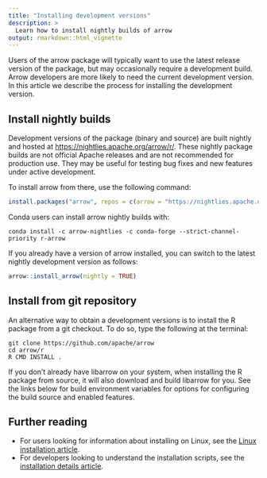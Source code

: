 ```yaml
---
title: "Installing development versions"
description: >
  Learn how to install nightly builds of arrow 
output: rmarkdown::html_vignette
---
```


Users of the arrow package will typically want to use the latest release version of the package, but may occasionally require a development build. Arrow developers are more likely to need the current development version. In this article we describe the process for installing the development version.

## Install nightly builds

Development versions of the package (binary and source) are built
nightly and hosted at <https://nightlies.apache.org/arrow/r/>. 
These nightly package builds are not official Apache releases and are
not recommended for production use. They may be useful for testing bug
fixes and new features under active development.

To install arrow from there, use the following command:

``` r
install.packages("arrow", repos = c(arrow = "https://nightlies.apache.org/arrow/r", getOption("repos")))
```

Conda users can install arrow nightly builds with:

``` shell
conda install -c arrow-nightlies -c conda-forge --strict-channel-priority r-arrow
```

If you already have a version of arrow installed, you can switch to
the latest nightly development version as follows:

``` r
arrow::install_arrow(nightly = TRUE)
```

## Install from git repository

An alternative way to obtain a development versions is to install the R package from a git checkout. To do so, type the following at the terminal:

```shell
git clone https://github.com/apache/arrow
cd arrow/r
R CMD INSTALL .
```

If you don't already have libarrow on your system,
when installing the R package from source, it will also download and build
libarrow for you. See the links below for build environment
variables for options for configuring the build source and enabled features.

## Further reading

- For users looking for information about installing on Linux, see the [Linux installation article](./install.html).
- For developers looking to understand the installation scripts, see the [installation details article](./developers/install_details.html). 
